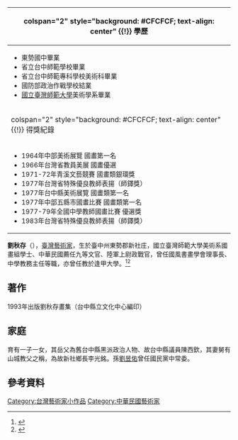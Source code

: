 {{Infobox_Prime_Minister
| name = 劉秋存
| image =
| sex = 男
| order = {{ROC}}國風書畫學會理事長
| birth_date = {{birth date and age|1939|09|24}}
| birth_place = {{TWN-JPN}}[[台中州|台中州]][[東勢郡|東勢郡]][[新社庄|新社庄]]（今[[台中市|台中市]][[新社區|新社區]]）
| nationality ={{EOJ}}（1939-1945）<br> {{ROC}}（1945-）
| party = {{Kmt|23px}}
}}
{| class="infobox bordered" style="width: 21em; font-size: 90%; text-align: left; float:right;" cellpadding="3"
|-
! colspan="2" style="background: #CFCFCF; text-align: center" {{!}} 學歷
|- 
| colspan="2" style="font-size: 90%" |<div style="text-align: left">
*東勢國中畢業
*省立台中師範學校畢業
*省立台中師範專科學校美術科畢業
*國防部政治作戰學校結業
*[[國立臺灣師範大學|國立臺灣師範大學]]美術學系畢業
</div>
|-
! colspan="2" style="background: #CFCFCF; text-align: center" {{!}} 得獎紀錄
|- 
| colspan="2" style="font-size: 90%" |<div style="text-align: left">
*1964年中部美術展覽 國畫第一名 
*1966年台灣省教員美展 國畫優選 
*1971-72年青溪文藝競賽 國畫類銀環獎 
*1977年台灣省特殊優良教師表揚（師鐸獎） 
*1977年台中縣美術展覽 國畫類第一名 
*1977年中部五縣市國畫比賽 國畫類第一名 
*1977-79年全國中學教師國畫比賽 優選獎 
*1983年台灣省特殊優良教師表揚（師鐸獎）
</div>
|}
'''劉秋存'''（{{bd|1939年|9月24日||}}），[[臺灣|臺灣]][[藝術家|藝術家]]，生於臺中州東勢郡新社庄，國立臺灣師範大學美術系國畫組學士、中華民國薦任九等文官、陸軍上尉政戰官，曾任國風書畫學會理事長、中學教務主任等職，亦曾任教於逢甲大學。<ref>{{Cite web|url=http://www.art.tcsac.gov.tw/artists/Details.aspx?Parser=99,5,30,,,,,116|title=臺中市美術家資料館|accessdate=2016-07-29|date=2016-07-29|last=臺中市美術家資料館|work=臺中市美術家資料館|archive-date=2016-10-11|archive-url=https://web.archive.org/web/20161011202116/http://www.art.tcsac.gov.tw/artists/Details.aspx?Parser=99,5,30,,,,,116|dead-url=no}}</ref><ref>{{Cite web|url=http://artemperor.tw/knowledge/2621/0|title=劉秋存 - 非池中藝術網|accessdate=2016-07-29|deadurl=yes|archiveurl=https://web.archive.org/web/20160806120020/http://artemperor.tw/knowledge/2621/0|archivedate=2016-08-06}}</ref>

==著作==
1993年出版劉秋存畫集（台中縣立文化中心編印）

==家庭==
育有一子一女，其岳父為舊台中縣黑派政治人物、故台中縣議員陳西欽，其妻舅有山城教父之稱，為故新社鄉長李光銘。孫[[劉昱佑|劉昱佑]]曾任國民黨中常委。

==參考資料==
{{reflist|2}}

[[Category:台灣藝術家小作品|Category:台灣藝術家小作品]]
[[Category:中華民國藝術家|Category:中華民國藝術家]]